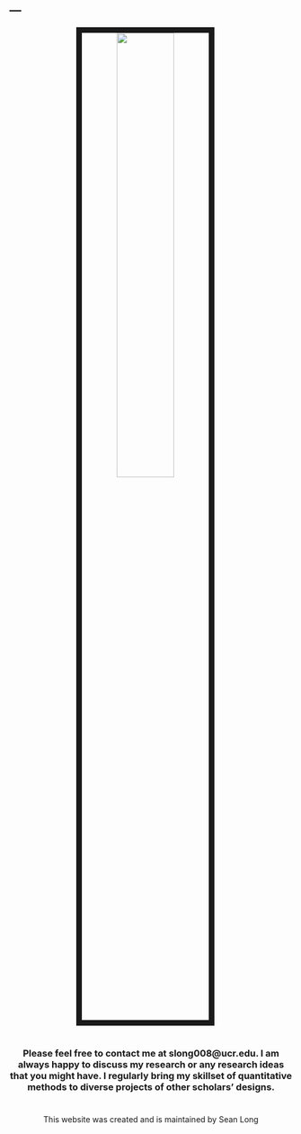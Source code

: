 ---
---



<link rel="stylesheet" href="styles.css" type="text/css">

<center>
<img src="images/Long3.jpg" style="width:45%; border:10px solid; margin-right: 20px" align="middle">
</center>

#

#

#
<center>
### Please feel free to contact me at slong008@ucr.edu. I am always happy to discuss my research or any research ideas that you might have. I regularly bring my skillset of quantitative methods to diverse projects of other scholars' designs.
</center>
#

#

#


#



#

#

#

#

#

#

#

#

#

#

#

#

#

#

#

#

#

#

#

#

#

#

#

#

#

#

#

#

#

#

#

#

#

#

#

#

#

#

#

#

#

#

#

#

#

#

#

#

#

#

#

#


<center> 

This website was created and is maintained by Sean Long

</center>
